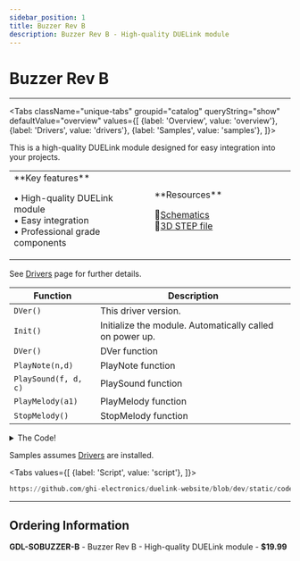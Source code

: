 ```yaml
---
sidebar_position: 1
title: Buzzer Rev B
description: Buzzer Rev B - High-quality DUELink module
---
```



# Buzzer Rev B

<ProductImageSelector 
  partNumber="sobuzzer-b"
  productName="Buzzer Rev B"
/>

---

<Tabs className="unique-tabs" groupid="catalog" queryString="show" defaultValue="overview"
  values={[
    {label: 'Overview', value: 'overview'},
    {label: 'Drivers', value: 'drivers'},
    {label: 'Samples', value: 'samples'},
  ]}>

<TabItem value="overview">

This is a high-quality DUELink module designed for easy integration into your projects.

<table><td width='50%'>
**Key features**

• High-quality DUELink module<br/>
• Easy integration<br/>
• Professional grade components<br/>

</td><td width='50%'>
**Resources**
 
📄[Schematics](/sch/sobuzzer-b.pdf)<br/>
🔩[3D STEP file](/3d/sobuzzer-b.step)<br/>

</td></table>

</TabItem>

<TabItem value="drivers">

See [Drivers](../../engine/drivers) page for further details.

| Function | Description |
| --- | --- |
| `DVer()` | This driver version. |
| `Init()` | Initialize the module. Automatically called on power up. |
| `DVer()` | DVer function |
| `PlayNote(n,d)` | PlayNote function |
| `PlaySound(f, d, c)` | PlaySound function |
| `PlayMelody(a1)` | PlayMelody function |
| `StopMelody()` | StopMelody function |

<details>
  <summary>The Code!</summary>

```py reference title="Buzzer Rev B Driver"
https://github.com/ghi-electronics/duelink-website/blob/dev/static/code/drivers/sound/buzzer.due
```

</details>

</TabItem>

<TabItem value="samples">

Samples assumes [Drivers](../../engine/drivers) are installed.

<Tabs
  values={[
    {label: 'Script', value: 'script'},
  ]}>

<TabItem value="script">

```py reference title="Script Sample"
https://github.com/ghi-electronics/duelink-website/blob/dev/static/code/samples/script/sound/buzzer.txt
```
</TabItem>

</Tabs>

</TabItem>

</Tabs>

---

## Ordering Information

**GDL-SOBUZZER-B** - Buzzer Rev B - High-quality DUELink module - **$19.99**
